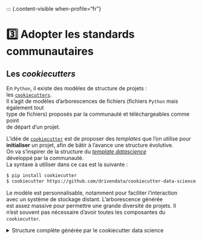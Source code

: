 ::: {.content-visible when-profile="fr"}

# 3️⃣ Adopter les standards communautaires

## Les _cookiecutters_

En `Python`, il existe des modèles de structure de projets :  
les [`cookiecutters`](https://cookiecutter.readthedocs.io/en/stable/).  
Il s'agit de modèles d’arborescences de fichiers (fichiers `Python` mais également tout  
type de fichiers) proposés par la communauté et téléchargeables comme point  
de départ d’un projet.

L’idée de [`cookiecutter`](https://cookiecutter.readthedocs.io/en/stable/) est de proposer des _templates_ que l’on utilise pour **initialiser** un projet, afin de bâtir à l’avance une structure évolutive.  
On va s’inspirer de la structure du [_template datascience_](https://drivendata.github.io/cookiecutter-data-science/)  
développé par la communauté.  
La syntaxe à utiliser dans ce cas est la suivante :

```bash
$ pip install cookiecutter
$ cookiecutter https://github.com/drivendata/cookiecutter-data-science
```

Le modèle est personnalisable, notamment pour faciliter l’interaction  
avec un système de stockage distant. L’arborescence générée  
est assez massive pour permettre une grande diversité de projets. Il  
n’est souvent pas nécessaire d’avoir toutes les composantes du `cookiecutter`.

<details>
<summary>Structure complète générée par le cookiecutter data science</summary>

:::

::: {.content-visible when-profile="en"}

# 3️⃣ Adopt Community Standards

## _Cookiecutters_

In `Python`, there are standardized project structure templates:  
called [`cookiecutters`](https://cookiecutter.readthedocs.io/en/stable/).  
These are community-maintained templates for project directory trees  
(`.py` files as well as documentation, config, etc.) that can be used  
as a starting point.

The idea behind [`cookiecutter`](https://cookiecutter.readthedocs.io/en/stable/) is to offer ready-to-use templates to **initialize** a project  
with a scalable structure.  
We'll follow the structure proposed by the [_cookiecutter data science_](https://drivendata.github.io/cookiecutter-data-science/)  
community template.  
The syntax to use is:

```bash
$ pip install cookiecutter
$ cookiecutter https://github.com/drivendata/cookiecutter-data-science
```

The template is customizable, particularly for integrating with remote storage systems.  
The generated directory tree is large enough to support diverse project types —  
you typically won't need every single component included by default.

<details>
<summary>Full structure generated by the cookiecutter data science template</summary>

:::


```
├── LICENSE
├── Makefile           <- Makefile with commands like `make data` or `make train`
├── README.md          <- The top-level README for developers using this project.
├── data
│   ├── external       <- Data from third party sources.
│   ├── interim        <- Intermediate data that has been transformed.
│   ├── processed      <- The final, canonical data sets for modeling.
│   └── raw            <- The original, immutable data dump.
│
├── docs               <- A default Sphinx project; see sphinx-doc.org for details
│
├── models             <- Trained and serialized models, model predictions, or model summaries
│
├── notebooks          <- Jupyter notebooks. Naming convention is a number (for ordering),
│                         the creator's initials, and a short `-` delimited description, e.g.
│                         `1.0-jqp-initial-data-exploration`.
│
├── references         <- Data dictionaries, manuals, and all other explanatory materials.
│
├── reports            <- Generated analysis as HTML, PDF, LaTeX, etc.
│   └── figures        <- Generated graphics and figures to be used in reporting
│
├── requirements.txt   <- The requirements file for reproducing the analysis environment, e.g.
│                         generated with `pip freeze > requirements.txt`
│
├── setup.py           <- Make this project pip installable with `pip install -e`
├── src                <- Source code for use in this project.
│   ├── __init__.py    <- Makes src a Python module
│   │
│   ├── data           <- Scripts to download or generate data
│   │   └── make_dataset.py
│   │
│   ├── features       <- Scripts to turn raw data into features for modeling
│   │   └── build_features.py
│   │
│   ├── models         <- Scripts to train models and then use trained models to make
│   │   │                 predictions
│   │   ├── predict_model.py
│   │   └── train_model.py
│   │
│   └── visualization  <- Scripts to create exploratory and results oriented visualizations
│       └── visualize.py
│
└── tox.ini            <- tox file with settings for running tox; see tox.readthedocs.io
```

</details>


:::: {.content-visible when-profile="fr"}

::: {.callout-note collapse="true"}

## Tests unitaires

Les tests unitaires sont des tests automatisés qui vérifient le bon fonctionnement d'une unité de code,  
comme une fonction ou une méthode.  
L'objectif est de s'assurer que chaque unité de code fonctionne correctement avant d'être intégrée dans le reste du programme.

Les tests unitaires sont utiles lorsqu'on travaille sur un code de taille conséquente  
ou lorsqu'on partage son code à d'autres personnes,  
car ils permettent de s'assurer que les modifications apportées ne créent pas de nouvelles erreurs.

En `Python`, on peut utiliser le package `unittest` pour écrire des tests unitaires.  
Voici un exemple tiré de ce [site](https://gayerie.dev/docs/python/python3/unittest.html) :


```python
# fichier test_str.py
import unittest


class ChaineDeCaractereTest(unittest.TestCase):

    def test_reversed(self):
        resultat = reversed("abcd")
        self.assertEqual("dcba", "".join(resultat))

    def test_sorted(self):
        resultat = sorted("dbca")
        self.assertEqual(['a', 'b', 'c', 'd'], resultat)

    def test_upper(self):
        resultat = "hello".upper()
        self.assertEqual("HELLO", resultat)

    def test_erreur


if __name__ == '__main__':
    unittest.main()
```

Pour vérifier que les tests fonctionnent, on exécute ce  
script depuis la ligne de commande :

```python
python3 test_str.py
.
----------------------------------------------------------------------
Ran 1 test in 0.000s

OK
```

Si on écrit des tests unitaires, il est important de les maintenir !  
Prendre du temps pour écrire des tests unitaires qui ne sont pas maintenus et donc  
ne renvoie plus de diagnostics pertinents est du temps perdu.

:::

## Transformer son projet en _package_ `Python`

Le _package_ est la structure aboutie d'un projet `Python` autosuffisant.  
Il s'agit d'une manière formelle de contrôler  
la reproductibilité d'un projet car :

- le _package_ assure une gestion cohérente des dépendances  
- le _package_ offre une certaine structure pour la documentation  
- le _package_ facilite la réutilisation du code  
- le _package_ permet des économies d'échelle, car on peut réutiliser  
  l'un des packages pour un autre projet  
- le _package_ facilite le debuggage car il est  
  plus facile d'identifier une erreur quand elle est dans un package  
- ...

En `Python`, le _package_ est une structure peu contraignante si on  
a adopté les bonnes pratiques de structuration de projet.  
À partir de la structure modulaire précédemment évoquée, il n'y a qu'un pas  
vers le package : l'ajout d'un fichier `pyproject.toml` qui contrôle  
la construction du _package_ ([voir ici](https://py-pkgs.org/03-how-to-package-a-python)).

Il existe plusieurs outils pour installer un package dans le système à  
partir d'une structure de fichiers locale. Les deux principaux sont :

- [`setuptools`](https://pypi.org/project/setuptools/)  
- [`poetry`](https://python-poetry.org/)

Le package fait la transition entre un code modulaire et un code portable,  
concept sur lequel nous reviendrons dans le prochain chapitre.

::::

:::: {.content-visible when-profile="en"}

::: {.callout-note collapse="true"}

## Unit Tests

Unit tests are automated tests that verify the proper functioning of a unit of code,  
such as a function or a method.  
The goal is to ensure that each unit of code works correctly before being integrated into the rest of the program.

Unit tests are helpful when working with large codebases  
or when sharing code with others,  
because they ensure that modifications don't introduce new bugs.

In `Python`, the `unittest` package can be used to write unit tests.  
Here's an example from [this site](https://gayerie.dev/docs/python/python3/unittest.html):

```python
# file test_str.py
import unittest


class StringTest(unittest.TestCase):

    def test_reversed(self):
        result = reversed("abcd")
        self.assertEqual("dcba", "".join(result))

    def test_sorted(self):
        result = sorted("dbca")
        self.assertEqual(['a', 'b', 'c', 'd'], result)

    def test_upper(self):
        result = "hello".upper()
        self.assertEqual("HELLO", result)

    def test_erreur


if __name__ == '__main__':
    unittest.main()
```

To verify that the tests work, run this  
script from the command line:

```python
python3 test_str.py
.
----------------------------------------------------------------------
Ran 1 test in 0.000s

OK
```

If you write unit tests, it’s important to maintain them!  
Spending time writing unit tests that are no longer maintained  
and no longer provide useful diagnostics is time wasted.

:::

## Turning Your Project Into a `Python` _Package_

A _package_ is the finalized structure of a self-contained `Python` project.  
It provides a formal way to ensure  
the reproducibility of a project because:

- the _package_ handles dependencies consistently  
- the _package_ offers built-in documentation structure  
- the _package_ facilitates code reuse  
- the _package_ enables scalability—you can reuse a package across projects  
- the _package_ simplifies debugging since it's easier to pinpoint errors in a package  
- ...

In `Python`, packages are relatively easy to set up if you follow good project structuring practices.  
From the previously discussed modular structure, it’s a short step  
to a package: simply add a `pyproject.toml` file to control  
how the _package_ is built ([see here](https://py-pkgs.org/03-how-to-package-a-python)).

There are several tools for installing a package locally from a file structure. The two most common are:

- [`setuptools`](https://pypi.org/project/setuptools/)  
- [`poetry`](https://python-poetry.org/)

The package bridges the gap between modular and portable code,  
a topic we’ll revisit in the next chapter.

::::
